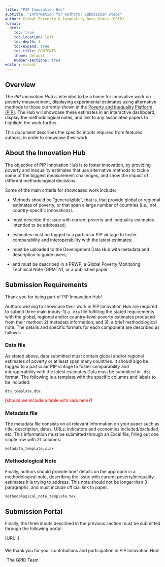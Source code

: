 ```yaml
---
title: "PIP Innovation Hub"
subtitle: "Information for Authors: Submission steps"
author: Global Porverty & Inequality Data Group (GPID)
format: 
  html:
    toc: true
    toc-location: left
    toc-depth: 4
    toc-expand: true
    toc-title: CONTENTS
    theme: default
    number-sections: true
editor: visual
---
```


## Overview {.unnumbered}

The *PIP Innovation Hub* is intended to be a home for innovative work on poverty measurement, displaying experimental estimates using alternative methods to those currently shown in the [Poverty and Inequality Platform (PIP)](pip.worldbank.org). The Hub will showcase these estimates in an interactive dashboard, display the methodological notes, and link to any associated papers to highlight the work further.

This document describes the specific inputs required from featured authors, in order to showcase their work.

## About the Innovation Hub

The objective of PIP Innovation Hub is to foster innovation, by providing poverty and inequality estimates that use alternative methods to tackle some of the biggest measurement challenges, and show the impact of different methodological decisions.

Some of the main criteria for showcased work include:

-   Methods should be "generalizible", that is, that provide global or regional estimates of poverty, or that span a large number of countries (i.e., not country-specific innovations).

-   must describe the issue with current poverty and inequality estimates intended to be addressed;

-   estimates must be tagged to a particular PIP vintage to foster comparability and interoperability with the latest estimates;

-   must be uploaded to the Development Data Hub with metadata and description to guide users;

-   and must be described in a PRWP, a Global Poverty Monitoring Technical Note (GPMTN), or a published paper.

## Submission Requirements

Thank you for being part of PIP Innovation Hub!

Authors wishing to showcase their work in PIP Innovation Hub are required to submit three main inputs: 1) a `.dta` file fulfilling the stated requirements with the global, regional and/or country-level poverty estimates produced from their method; 2) metadata information; and 3), a brief methodological note. The details and specific formats for each component are described as follows:

### Data file

As stated above, data submitted must contain global and/or regional estimates of poverty or at least span many countries. It shoudl algo be tagged to a particular PIP vintage to foster comparability and interoperability with the latest estimates Data must be submitted in `.dta` format. The following is a template with the specific columns and labels to be included:

`dta_template.dta`

\[[should we include a table with vars here?]{style="color:red"}\]

### Metadata file

The metadata file consists on all relevant information on your paper such as title, description, dates, URLs, indicators and economies included/excluded, etc. This information must be submitted through an Excel file, filling out one single row with 21 columns:

`metadata_template.xlsx`

### Methodological Note

Finally, authors should provide brief details on the approach in a methodological note, describing the issue with current poverty/inequality estimates it is trying to address. This note should not be longer than 3 paragraphs, and must include official link to paper.

`methodological_note_template.tex`

## Submission Portal

Finally, the three inputs described in the previous section must be submitted through the following portal:

\[URL: \]

###  {.unnumbered}

We thank you for your contributions and participation in PIP Innovation Hub!

-The GPID Team
